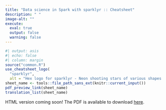 ```yaml
---
title: "Data science in Spark with sparklyr :: Cheatsheet"
description: " "
image-alt: ""
execute:
  eval: true
  output: false
  warning: false
---
```


```r
#| output: asis
#| echo: false
#| column: margin
source("common.R")
use_cheatsheet_logo(
  "sparklyr", 
  alt = "Hex logo for sparklyr - Neon shooting stars of various shapes and sizes flying across a black and grey background.")
sheet_name <- tools::file_path_sans_ext(knitr::current_input())
pdf_preview_link(sheet_name)
translation_list(sheet_name)
```

<!-- Page 1 -->

HTML version coming soon! The PDF is available to download [here](../sparklyr.pdf).
